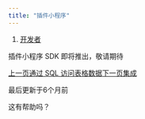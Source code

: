 ```yaml
---
title: "插件小程序"
---
```


1. [开发者](/kai-fa-zhe)

插件小程序 SDK 即将推出，敬请期待

[上一页通过 SQL 访问表格数据](/kai-fa-zhe/shu-ju-ku-lian-jie)[下一页集成](/kai-fa-zhe/ji-cheng)

最后更新于6个月前

这有帮助吗？
